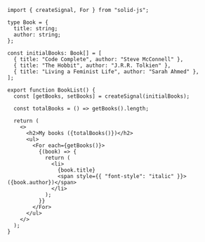 ```tsx
import { createSignal, For } from "solid-js";

type Book = {
  title: string;
  author: string;
};

const initialBooks: Book[] = [
  { title: "Code Complete", author: "Steve McConnell" },
  { title: "The Hobbit", author: "J.R.R. Tolkien" },
  { title: "Living a Feminist Life", author: "Sarah Ahmed" },
];

export function BookList() {
  const [getBooks, setBooks] = createSignal(initialBooks);

  const totalBooks = () => getBooks().length;

  return (
    <>
      <h2>My books ({totalBooks()})</h2>
      <ul>
        <For each={getBooks()}>
          {(book) => {
            return (
              <li>
                {book.title}
                <span style={{ "font-style": "italic" }}> ({book.author})</span>
              </li>
            );
          }}
        </For>
      </ul>
    </>
  );
}
```
